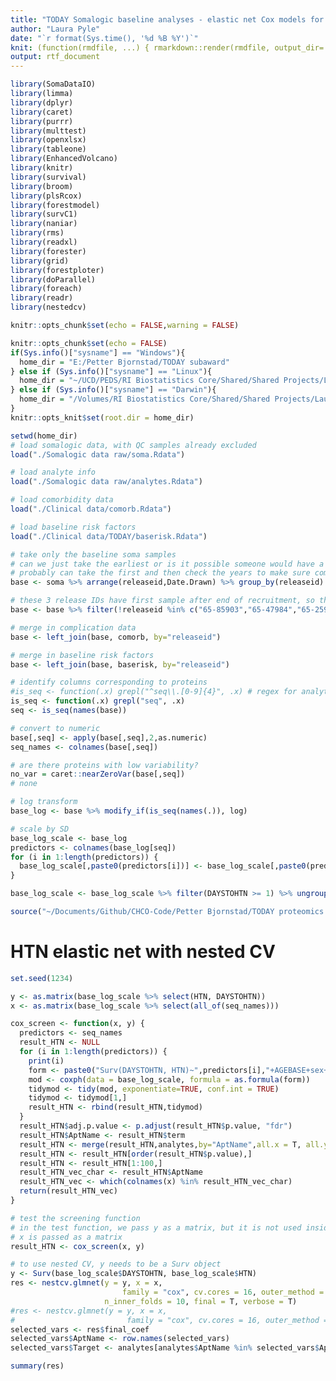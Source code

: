 ```yaml
---
title: "TODAY Somalogic baseline analyses - elastic net Cox models for HTN with nested CV"
author: "Laura Pyle"
date: "`r format(Sys.time(), '%d %B %Y')`"
knit: (function(rmdfile, ...) { rmarkdown::render(rmdfile, output_dir='/Users/pylell/Dropbox/TODAY HTN and DKD output') })
output: rtf_document
---
```


```r
library(SomaDataIO)
library(limma)
library(dplyr)
library(caret)
library(purrr)
library(multtest)
library(openxlsx)
library(tableone)
library(EnhancedVolcano)
library(knitr)
library(survival)
library(broom)
library(plsRcox)
library(forestmodel)
library(survC1)
library(naniar)
library(rms)
library(readxl)
library(forester)
library(grid)
library(forestploter)
library(doParallel)
library(foreach)
library(readr)
library(nestedcv)

knitr::opts_chunk$set(echo = FALSE,warning = FALSE)

knitr::opts_chunk$set(echo = FALSE)
if(Sys.info()["sysname"] == "Windows"){
  home_dir = "E:/Petter Bjornstad/TODAY subaward"
} else if (Sys.info()["sysname"] == "Linux"){
  home_dir = "~/UCD/PEDS/RI Biostatistics Core/Shared/Shared Projects/Laura/Peds Endo/Petter Bjornstad/TODAY subaward/"
} else if (Sys.info()["sysname"] == "Darwin"){
  home_dir = "/Volumes/RI Biostatistics Core/Shared/Shared Projects/Laura/Peds Endo/Petter Bjornstad/TODAY subaward"
}
knitr::opts_knit$set(root.dir = home_dir)

```

```r
setwd(home_dir)
# load somalogic data, with QC samples already excluded
load("./Somalogic data raw/soma.Rdata")

# load analyte info
load("./Somalogic data raw/analytes.Rdata")

# load comorbidity data
load("./Clinical data/comorb.Rdata")

# load baseline risk factors
load("./Clinical data/TODAY/baserisk.Rdata")

# take only the baseline soma samples
# can we just take the earliest or is it possible someone would have a follow-up sample but not baseline?
# probably can take the first and then check the years to make sure compatible with TODAY
base <- soma %>% arrange(releaseid,Date.Drawn) %>% group_by(releaseid) %>% filter(row_number()==1)

# these 3 release IDs have first sample after end of recruitment, so they must be missing the baseline visit
base <- base %>% filter(!releaseid %in% c("65-85903","65-47984","65-25901"))

# merge in complication data
base <- left_join(base, comorb, by="releaseid")

# merge in baseline risk factors
base <- left_join(base, baserisk, by="releaseid")

# identify columns corresponding to proteins
#is_seq <- function(.x) grepl("^seq\\.[0-9]{4}", .x) # regex for analytes
is_seq <- function(.x) grepl("seq", .x)
seq <- is_seq(names(base))

# convert to numeric
base[,seq] <- apply(base[,seq],2,as.numeric)
seq_names <- colnames(base[,seq])

# are there proteins with low variability?
no_var = caret::nearZeroVar(base[,seq])
# none

# log transform
base_log <- base %>% modify_if(is_seq(names(.)), log)

# scale by SD
base_log_scale <- base_log
predictors <- colnames(base_log[seq])
for (i in 1:length(predictors)) {
  base_log_scale[,paste0(predictors[i])] <- base_log_scale[,paste0(predictors[i])]/sd(unlist(base_log[,paste0(predictors[i])]))
}

base_log_scale <- base_log_scale %>% filter(DAYSTOHTN >= 1) %>% ungroup()

source("~/Documents/Github/CHCO-Code/Petter Bjornstad/TODAY proteomics metabolomics/Proteomics analyses/Elastic net/easy_elasticnet.R")
```

# HTN elastic net with nested CV

```r
set.seed(1234)

y <- as.matrix(base_log_scale %>% select(HTN, DAYSTOHTN))
x <- as.matrix(base_log_scale %>% select(all_of(seq_names)))

cox_screen <- function(x, y) {
  predictors <- seq_names
  result_HTN <- NULL
  for (i in 1:length(predictors)) {
    print(i)
    form <- paste0("Surv(DAYSTOHTN, HTN)~",predictors[i],"+AGEBASE+sex+race+HbA1c+UAlbCreat+EstCreatClear+bmi+si_1_ins0+log_trig")
    mod <- coxph(data = base_log_scale, formula = as.formula(form))
    tidymod <- tidy(mod, exponentiate=TRUE, conf.int = TRUE)
    tidymod <- tidymod[1,]
    result_HTN <- rbind(result_HTN,tidymod)
  }
  result_HTN$adj.p.value <- p.adjust(result_HTN$p.value, "fdr")
  result_HTN$AptName <- result_HTN$term
  result_HTN <- merge(result_HTN,analytes,by="AptName",all.x = T, all.y = F)
  result_HTN <- result_HTN[order(result_HTN$p.value),] 
  result_HTN <- result_HTN[1:100,]
  result_HTN_vec_char <- result_HTN$AptName
  result_HTN_vec <- which(colnames(x) %in% result_HTN_vec_char)
  return(result_HTN_vec)
}

# test the screening function
# in the test function, we pass y as a matrix, but it is not used inside the function
# x is passed as a matrix
result_HTN <- cox_screen(x, y)

# to use nested CV, y needs to be a Surv object
y <- Surv(base_log_scale$DAYSTOHTN, base_log_scale$HTN)
res <- nestcv.glmnet(y = y, x = x,
                         family = "cox", cv.cores = 16, outer_method = "LOOCV", filterFUN = cox_screen,  
                     n_inner_folds = 10, final = T, verbose = T)
#res <- nestcv.glmnet(y = y, x = x,
#                         family = "cox", cv.cores = 16, outer_method = "cv", filterFUN #                     n_inner_folds = 10, final = T, verbose = T)
selected_vars <- res$final_coef
selected_vars$AptName <- row.names(selected_vars)
selected_vars$Target <- analytes[analytes$AptName %in% selected_vars$AptName, ]$Target
```

```r
summary(res)
```

